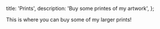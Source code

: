   title: 'Prints',
  description: 'Buy some printes of my artwork',
};

This is where you can buy some of my larger prints!
